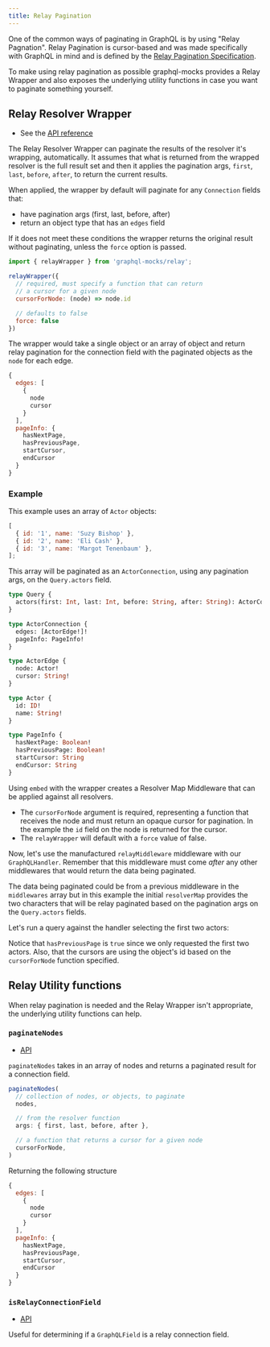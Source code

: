 ```yaml
---
title: Relay Pagination
---
```




One of the common ways of paginating in GraphQL is by using "Relay Pagnation". Relay Pagination is cursor-based and was
made specifically with GraphQL in mind and is defined by the
[Relay Pagination Specification](https://relay.dev/graphql/connections.htm).

To make using relay pagination as possible graphql-mocks provides a Relay Wrapper and also exposes the underlying
utility functions in case you want to paginate something yourself.

## Relay Resolver Wrapper

- See the [API reference](pathname:///api/graphql-mocks/modules/relay.html#relayWrapper)

The Relay Resolver Wrapper can paginate the results of the resolver it's wrapping, automatically. It assumes that what
is returned from the wrapped resolver is the full result set and then it applies the pagination args, `first`, `last`,
`before`, `after`, to return the current results.

When applied, the wrapper by default will paginate for any `Connection` fields that:

- have pagination args (first, last, before, after)
- return an object type that has an `edges` field

If it does not meet these conditions the wrapper returns the original result without paginating, unless the `force`
option is passed.

```js
import { relayWrapper } from 'graphql-mocks/relay';

relayWrapper({
  // required, must specify a function that can return
  // a cursor for a given node
  cursorForNode: (node) => node.id

  // defaults to false
  force: false
})
```

The wrapper would take a single object or an array of object and return relay pagination for the connection field with
the paginated objects as the `node` for each edge.

```js
{
  edges: [
    {
      node
      cursor
    }
  ],
  pageInfo: {
    hasNextPage,
    hasPreviousPage,
    startCursor,
    endCursor
  }
}
```

### Example

This example uses an array of `Actor` objects:

```js
[
  { id: '1', name: 'Suzy Bishop' },
  { id: '2', name: 'Eli Cash' },
  { id: '3', name: 'Margot Tenenbaum' },
];
```

This array will be paginated as an `ActorConnection`, using any pagination args, on the `Query.actors` field.

```graphql
type Query {
  actors(first: Int, last: Int, before: String, after: String): ActorConnection!
}

type ActorConnection {
  edges: [ActorEdge!]!
  pageInfo: PageInfo!
}

type ActorEdge {
  node: Actor!
  cursor: String!
}

type Actor {
  id: ID!
  name: String!
}

type PageInfo {
  hasNextPage: Boolean!
  hasPreviousPage: Boolean!
  startCursor: String
  endCursor: String
}
```

Using `embed` with the wrapper creates a Resolver Map Middleware that can be applied against all resolvers.

<RelayWrapperEmbed />

- The `cursorForNode` argument is required, representing a function that receives the node and must return an opaque
  cursor for pagination. In the example the `id` field on the node is returned for the cursor.
- The `relayWrapper` will default with a `force` value of false.

Now, let's use the manufactured `relayMiddleware` middleware with our `GraphQLHandler`. Remember that this middleware
must come _after_ any other middlewares that would return the data being paginated.

<RelayWrapperHandler />

The data being paginated could be from a previous middleware in the `middlewares` array but in this example the initial
`resolverMap` provides the two characters that will be relay paginated based on the pagination args on the
`Query.actors` fields.

Let's run a query against the handler selecting the first two actors:

<RelayWrapperQuery />
<GraphQLResult result={relayPaginationResult} />

Notice that `hasPreviousPage` is `true` since we only requested the first two actors. Also, that the cursors are using the object's id based on the `cursorForNode` function specified.

## Relay Utility functions

When relay pagination is needed and the Relay Wrapper isn't appropriate, the underlying utility functions can help.

### `paginateNodes`
* [API](pathname:///api/graphql-mocks/modules/relay.html#paginateNodes)

`paginateNodes` takes in an array of nodes and returns a paginated result for a connection field.

```js
paginateNodes(
  // collection of nodes, or objects, to paginate
  nodes,

  // from the resolver function
  args: { first, last, before, after },

  // a function that returns a cursor for a given node
  cursorForNode,
)
```

Returning the following structure

```js
{
  edges: [
    {
      node
      cursor
    }
  ],
  pageInfo: {
    hasNextPage,
    hasPreviousPage,
    startCursor,
    endCursor
  }
}
```

### `isRelayConnectionField`
* [API](pathname:///api/graphql-mocks/modules/relay.html#isRelayConnectionField)

Useful for determining if a `GraphQLField` is a relay connection field.
